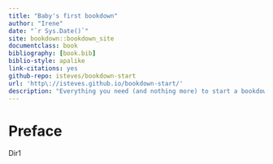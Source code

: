```yaml
--- 
title: "Baby's first bookdown"
author: "Irene"
date: "`r Sys.Date()`"
site: bookdown::bookdown_site
documentclass: book
bibliography: [book.bib]
biblio-style: apalike
link-citations: yes
github-repo: isteves/bookdown-start
url: 'http\://isteves.github.io/bookdown-start/'
description: "Everything you need (and nothing more) to start a bookdown book."
---
```


# Preface {-}

Dir1